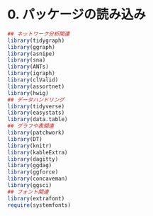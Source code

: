 # 0.  パッケージの読み込み {-}  

```r
## ネットワーク分析関連
library(tidygraph)
library(ggraph)
library(asnipe)  
library(sna)
library(ANTs)
library(igraph)
library(clValid)
library(assortnet)
library(hwig)
## データハンドリング
library(tidyverse)
library(easystats)
library(data.table)
## グラフや表関連
library(patchwork)
library(DT)
library(knitr)
library(kableExtra)
library(dagitty)
library(ggdag)
library(ggforce)
library(concaveman)
library(ggsci)
## フォント関連
library(extrafont)
require(systemfonts)
```


